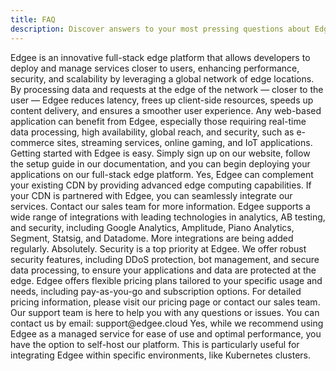 ```yaml
---
title: FAQ
description: Discover answers to your most pressing questions about Edgee.
---
```


<AccordionGroup>
  <Accordion title="What is Edgee?">
    Edgee is an innovative full-stack edge platform that allows developers to deploy and manage services closer to users,
    enhancing performance, security, and scalability by leveraging a global network of edge locations.
  </Accordion>

  <Accordion title="How does Edgee improve application performance?">
    By processing data and requests at the edge of the network — closer to the user — Edgee reduces latency, frees up client-side resources,
    speeds up content delivery, and ensures a smoother user experience.
  </Accordion>

  <Accordion title="What types of applications can benefit from Edgee?">
    Any web-based application can benefit from Edgee, especially those requiring real-time data processing,
    high availability, global reach, and security, such as e-commerce sites, streaming services, online gaming, and IoT applications.
  </Accordion>

  <Accordion title="How do I get started with Edgee?">
    Getting started with Edgee is easy. Simply sign up on our website, follow the setup guide in our documentation,
    and you can begin deploying your applications on our full-stack edge platform.
  </Accordion>

  <Accordion title="Can I use Edgee with my existing CDN?">
    Yes, Edgee can complement your existing CDN by providing advanced edge computing capabilities.
    If your CDN is partnered with Edgee, you can seamlessly integrate our services. Contact our sales team for more information.
  </Accordion>

  <Accordion title="What integrations does Edgee offer?">
    Edgee supports a wide range of integrations with leading technologies in analytics, AB testing, and security,
    including Google Analytics, Amplitude, Piano Analytics, Segment, Statsig, and Datadome. More integrations are being added regularly.
  </Accordion>

  <Accordion title="Is Edgee secure?">
    Absolutely. Security is a top priority at Edgee. We offer robust security features, including DDoS protection, bot management,
    and secure data processing, to ensure your applications and data are protected at the edge.
  </Accordion>

  <Accordion title="How is Edgee priced?">
    Edgee offers flexible pricing plans tailored to your specific usage and needs, including pay-as-you-go and subscription options.
    For detailed pricing information, please visit our pricing page or contact our sales team.
  </Accordion>

  <Accordion title="How can I contact support?">
    Our support team is here to help you with any questions or issues.
    You can contact us by email: support@edgee.cloud
  </Accordion>

  <Accordion title="Can I self-host Edgee?">
    Yes, while we recommend using Edgee as a managed service for ease of use and optimal performance,
    you have the option to self-host our platform. This is particularly useful for integrating Edgee within specific environments, like Kubernetes clusters.
  </Accordion>
</AccordionGroup>
